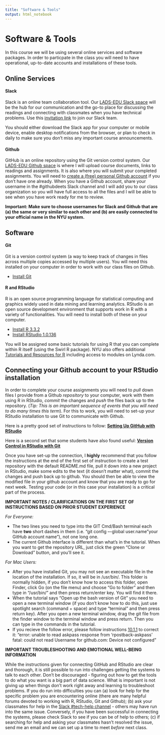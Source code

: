 ```yaml
---
title: "Software & Tools"
output: html_notebook
---
```


# Software & Tools
In this course we will be using several online services and software packages. In order to particpate in the class you will need to have operational, up-to-date accounts and installations of these tools.

## Online Services

#### Slack
Slack is an online team collaboration tool. Our [LADS-EDU Slack space](https://ladsedu.slack.com) will be the hub for our communication and the go-to place for discussing the readings and connecting with classmates when you have technical problems. Use this [invitation link](https://join.slack.com/t/ladsedu/shared_invite/enQtMzA0NjQ4ODQxMTM5LTJmMTMwMTgyZDA5MjU4YWJkN2M2YTJlNWJhNjQyZjNlOTliMjdmYWQ3NjBiODczOGYwN2MzNGNkMTU3OTM4ODA) to join our Slack team. 

You should either download the Slack app for your computer or mobile device, enable desktop notifications from the browser, or plan to check in daily to make sure you don't miss any important course announcements.

#### Github
GitHub is an online repository using the Git version control system. Our [LADS-EDU Github space](https://github.com/learninganalytics-datascience-edu) is where I will upload course documents, links to readings and assignments. It is also where you will submit your completed assignments. You will need to [create a (free) personal Github account](https://github.com/join?source=header) if you don't have one already. When you have a Github account, share your username in the #githubdeets Slack channel and I will add you to our class organization so you will have full access to all the files and I will be able to see when you have work ready for me to review.

**Important: Make sure to choose usernames for Slack and Github that are (a) the same or very similar to each other and (b) are easily connected to your official name in the NYU system.**

## Software

#### Git
Git is a version control system (a way to keep track of changes in files across multiple copies accessed by multiple users). You will need this installed on your computer in order to work with our class files on Github.

  + [Install Git](https://git-scm.com/downloads)
  
#### R and RStudio
R is an open source programming language for statistical computing and graphics widely used in data mining and learning analytics. RStudio is an open source development environment that supports work in R with a variety of functionalities. You will need to install both of these on your computer.

  + [Install R 3.3.2](https://cran.rstudio.com/)
  + [Install RStudio 1.0.136](https://www.rstudio.com/)

You will be assigned some basic tutorials for using R that you can complete within R itself (using the Swirl R package). NYU also offers additional [Tutorials and Resources for R](http://guides.nyu.edu/r) including access to modules on Lynda.com.
  
## Connecting your Github account to your RStudio installation 
In order to complete your course assignments you will need to *pull* down files I provide from a Github *repository* to your computer, work with them using R in RStudio, *commit* the changes and *push* the files back up to the repository. (*Tip: This is an important sequence of events that you will need to do many times this term*). For this to work, you will need to set-up your RStudio installation to use Git to communicate with Github. 

Here is a pretty good set of instructions to follow: **[Setting Up GitHub with RStudio](http://www.molecularecologist.com/2013/11/using-github-with-r-and-rstudio/)**

Here is a second set that some students have also found useful: **[Version Control in RStudio with Git](https://support.rstudio.com/hc/en-us/articles/200532077-Version-Control-with-Git-and-SVN)**

Once you have set-up the connection, I **highly** recommend that you follow the instructions at the end of the first set of instruction to create a test repository with the default README.md file, pull it down into a new project in RStudio, make some edits to the text (it doesn't matter what), commit the changes and push back up to github. You should then be able to view the modified file in your github account and know that you are ready to go for next week. Testing your code (or in this case your installation) is a critical part of the process.

**IMPORTANT NOTES / CLARIFICATIONS ON THE FIRST SET OF INSTRUCTIONS BASED ON PRIOR STUDENT EXPERIENCE** 

*For Everyone:*

  + The two lines you need to type into the GIT Cmd/Bash terminal each have **two** short dashes in them (i.e. "git config –-global user.name "your GitHub account name"), not one long one.
  + The current Github interface is different than what’s in the tutorial. When you want to get the repository URL, just click the green “Clone or Download” button, and you’ll see it. 
  
*For Mac Users:*
  
  + After you have installed Git, you may not see an executable file in the location of the installation. If so, it will be in /usr/bin/. This folder is normally hidden, if you don’t know how to access this folder, open Finder, click Go (on the file menu) and choose “Go to folder” and then type in “/usr/bin/” and then press return/enter key. You will find it there.
  + When the tutorial says “Open up the bash version of Git” you need to open a new terminal window (if you don’t know how to do this, just use spotlight search (command + space) and type “terminal” and then press return key). After you open a new terminal window, drag the git file from the finder window to the terminal window and press return. Then you can type in the commands in the tutorial.
  + If you recieve the follow error, please follow instructions [10.1.1](http://ohi-science.org/manual/#rpostback-askpass-error) to correct it:  "error: unable to read askpass response from 'rpostback-askpass' fatal: could not read Username for github.com: Device not configured"

**IMPORTANT TROUBLESHOOTING AND EMOTIONAL WELL-BEING INFORMATION**

While the instructions given for connecting GitHub and RStudio are clear and thorough, it is still possible to run into challenges getting the systems to talk to each other. Don't be discouraged -  figuring out how to get the tools to do what you want is a big part of data science. What is important is not giving up when things don't work right away and learning to troubleshoot problems. If you do run into difficulties you can (a) look for help for the specific problem you are encountering online (there are many helpful forums devoted to working with R, RStudio, Git and Github); (b) ask your classmates for help in the [Slack #tech-help channel](https://ladsedu.slack.com/messages/tech-help/) - others may have run into the same issue. Conversely, if you have been successful in connecting the systems, please check Slack to see if you can be of help to others; (c) if searching for help and asking your classmates hasn't resolved the issue, send me an email and we can set up a time to meet *before* next class. 
